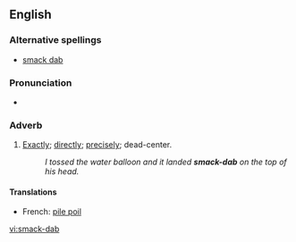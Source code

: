 ==English==
===Alternative spellings===
*[[smack dab]]

===Pronunciation===
*{{audio|en-us-smack-dab.ogg|Audio (US)}}

===Adverb===
{{en-adv|pos=[[smack]]-[[dab]]|-}}

#{{slang}} [[exactly|Exactly]]; [[directly]]; [[precisely]]; dead-center.
#:''I tossed the water balloon and it landed '''smack-dab''' on the top of his head.''

====Translations====
*French: [[pile poil]]

[[vi:smack-dab]]